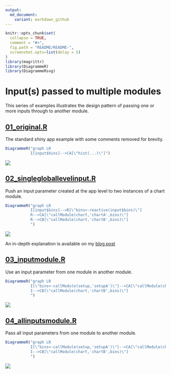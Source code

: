 ```yaml
---
output:
  md_document:
    variant: markdown_github
---
```


<!-- README.md is generated from README.Rmd. Please edit that file -->

```r
knitr::opts_chunk$set(
  collapse = TRUE,
  comment = "#>",
  fig.path = "README/README-",
  screenshot.opts=list(delay = 5)
)
library(magrittr)
library(DiagrammeR)
library(DiagrammeRsvg)
```

# Input(s) passed to multiple modules
This series of examples illustrates the design pattern of passing one or more inputs through to another module.

## [01_original.R](01_original.R)
The standard shiny app example with some comments removed for brevity.
```r
DiagrammeR("graph LR
           I[input$bins]-->CA[\"hist(...)\"]")
```
![](README/original.png)

## [02_singlegloballevelinput.R](02_singlegloballevelinput.R)
Push an input parameter created at the app level to two instances of a chart module.

```r
DiagrammeR("graph LR
           I[input$bins]-->R[\"bins<-reactive(input$bins)\"]
           R-->CA[\"callModule(chart,'chartA',bins)\"]
           R-->CB[\"callModule(chart,'chartB',bins)\"]
           ")
```
![](README/simplePassthrough.png)

An in-depth explanation is available on my [blog post](http://itsalocke.com/shiny-module-design-pattern-pass-inputs-one-module-another/)

## [03_inputmodule.R](03_inputmodule.R)
Use an input parameter from one module in another module.

```r
DiagrammeR("graph LR
           I[\"bins<-callModule(setup,'setupA')\"]-->CA[\"callModule(chart,'chartA',bins)\"]
           I-->CB[\"callModule(chart,'chartB',bins)\"]
           ")
```
![](README/inputPassthrough.png)

## [04_allinputsmodule.R](04_allinputsmodule.R)
Pass all input parameters from one module to another module.

```r
DiagrammeR("graph LR
           I[\"bins<-callModule(setup,'setupA')\"]-->CA[\"callModule(chart,'chartA',bins)\"]
           I-->CB[\"callModule(chart,'chartB',bins)\"]
           ")
```
![](README/inputPassthrough.png)
